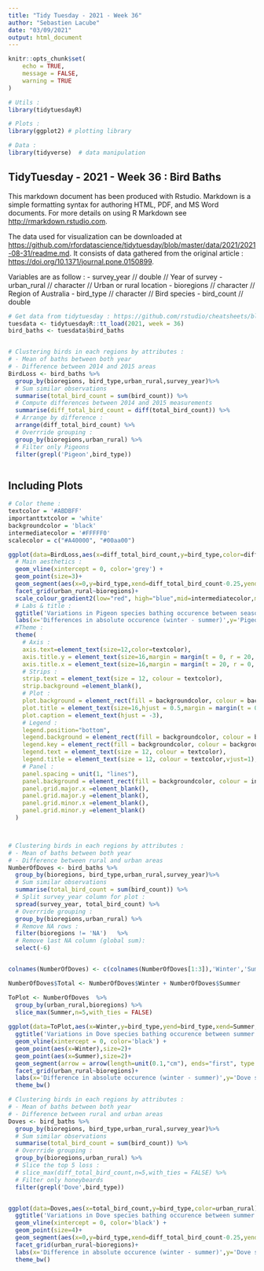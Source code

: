 ```yaml
---
title: "Tidy Tuesday - 2021 - Week 36"
author: "Sebastien Lacube"
date: "03/09/2021"
output: html_document
---
```


```r

knitr::opts_chunk$set(
	echo = TRUE,
	message = FALSE,
	warning = TRUE
)

# Utils :
library(tidytuesdayR)

# Plots : 
library(ggplot2) # plotting library

# Data : 
library(tidyverse)  # data manipulation


```

## TidyTuesday - 2021 - Week 36 : Bird Baths

This markdown document has been produced with Rstudio. Markdown is a simple formatting syntax for authoring HTML, PDF, and MS Word documents. For more details on using R Markdown see <http://rmarkdown.rstudio.com>.

The data used for visualization can be downloaded at <https://github.com/rfordatascience/tidytuesday/blob/master/data/2021/2021-08-31/readme.md>. It consists of data gathered from the original article : <https://doi.org/10.1371/journal.pone.0150899>. 

Variables are as follow : 
- survey_year //	double	// Year of survey
- urban_rural //	character	// Urban or rural location
- bioregions //	character	// Region of Australia
- bird_type //	character	// Bird species
- bird_count //	double	


```r

# Get data from tidytuesday : https://github.com/rstudio/cheatsheets/blob/master/data-transformation.pdf
tuesdata <- tidytuesdayR::tt_load(2021, week = 36)
bird_baths <- tuesdata$bird_baths


# Clustering birds in each regions by attributes : 
# - Mean of baths between both year
# - Difference between 2014 and 2015 areas
BirdLoss <- bird_baths %>% 
  group_by(bioregions, bird_type,urban_rural,survey_year)%>%
  # Sum similar observations
  summarise(total_bird_count = sum(bird_count)) %>% 
  # Compute differences between 2014 and 2015 measurements
  summarise(diff_total_bird_count = diff(total_bird_count)) %>% 
  # Arrange by difference : 
  arrange(diff_total_bird_count) %>%
  # Overrride grouping : 
  group_by(bioregions,urban_rural) %>%
  # Filter only Pigeons
  filter(grepl('Pigeon',bird_type))



```

## Including Plots

```r



# Color theme : 
textcolor = '#ABDBFF'
importanttxtcolor = 'white'
backgroundcolor = 'black'
intermediatecolor = '#FFFFF0'
scalecolor = c("#A40000", "#00aa00")

ggplot(data=BirdLoss,aes(x=diff_total_bird_count,y=bird_type,color=diff_total_bird_count))+
  # Main aesthetics :
  geom_vline(xintercept = 0, color='grey') +
  geom_point(size=3)+
  geom_segment(aes(x=0,y=bird_type,xend=diff_total_bird_count-0.25,yend=bird_type),size=1.5)+
  facet_grid(urban_rural~bioregions)+
  scale_colour_gradient2(low="red", high="blue",mid=intermediatecolor,midpoint = 0,name=' ')+
  # Labs & title : 
  ggtitle('Variations in Pigeon species bathing occurence between seasons \nby bioregion and area type (rural/urban) in Australia.')+
  labs(x='Differences in absolute occurence (winter - summer)',y='Pigeon species')+
  #Theme : 
  theme(
    # Axis : 
    axis.text=element_text(size=12,color=textcolor),
    axis.title.y = element_text(size=16,margin = margin(t = 0, r = 20, b = 0, l = 0),color=importanttxtcolor),
    axis.title.x = element_text(size=16,margin = margin(t = 20, r = 0, b = 0, l = 0),color=importanttxtcolor),
    # Strips : 
    strip.text = element_text(size = 12, colour = textcolor),
    strip.background =element_blank(),
    # Plot : 
    plot.background = element_rect(fill = backgroundcolor, colour = backgroundcolor),
    plot.title = element_text(size=16,hjust = 0.5,margin = margin(t = 0, r = 0, b = 20, l = 0),color=importanttxtcolor),
    plot.caption = element_text(hjust = -3),
    # Legend : 
    legend.position="bottom",
    legend.background = element_rect(fill = backgroundcolor, colour = backgroundcolor),
    legend.key = element_rect(fill = backgroundcolor, colour = backgroundcolor),
    legend.text = element_text(size = 12, colour = textcolor),
    legend.title = element_text(size = 12, colour = textcolor,vjust=1),
    # Panel : 
    panel.spacing = unit(1, "lines"),
    panel.background = element_rect(fill = backgroundcolor, colour = intermediatecolor),    
    panel.grid.major.x =element_blank(),
    panel.grid.major.y =element_blank(),
    panel.grid.minor.x =element_blank(),
    panel.grid.minor.y =element_blank()
  )




```

```r


# Clustering birds in each regions by attributes : 
# - Mean of baths between both year
# - Difference between rural and urban areas
NumberOfDoves <- bird_baths %>% 
  group_by(bioregions, bird_type,urban_rural,survey_year)%>%
  # Sum similar observations
  summarise(total_bird_count = sum(bird_count)) %>% 
  # Split survey_year column for plot : 
  spread(survey_year, total_bird_count) %>% 
  # Overrride grouping : 
  group_by(bioregions,urban_rural) %>%
  # Remove NA rows :
  filter(bioregions != 'NA')   %>%
  # Remove last NA column (global sum):
  select(-6)


colnames(NumberOfDoves) <- c(colnames(NumberOfDoves[1:3]),'Winter','Summer')

NumberOfDoves$Total <- NumberOfDoves$Winter + NumberOfDoves$Summer

ToPlot <- NumberOfDoves  %>%
  group_by(urban_rural,bioregions) %>%
  slice_max(Summer,n=5,with_ties = FALSE)
  
ggplot(data=ToPlot,aes(x=Winter,y=bird_type,yend=bird_type,xend=Summer,color=urban_rural))+
  ggtitle('Variations in Dove species bathing occurence between summer and winter \nby bioregion in Australia and Area type (rural/urban).')+
  geom_vline(xintercept = 0, color='black') +
  geom_point(aes(x=Winter),size=2)+
  geom_point(aes(x=Summer),size=2)+
  geom_segment(arrow = arrow(length=unit(0.1,"cm"), ends="first", type = "closed"),color='black')+
  facet_grid(urban_rural~bioregions)+
  labs(x='Difference in absolute occurence (winter - summer)',y='Dove species')+
  theme_bw()

```


```r


# Clustering birds in each regions by attributes : 
# - Mean of baths between both year
# - Difference between rural and urban areas
Doves <- bird_baths %>% 
  group_by(bioregions, bird_type,urban_rural,survey_year)%>%
  # Sum similar observations
  summarise(total_bird_count = sum(bird_count)) %>% 
  # Overrride grouping : 
  group_by(bioregions,urban_rural) %>%
  # Slice the top 5 loss : 
  # slice_max(diff_total_bird_count,n=5,with_ties = FALSE) %>%
  # Filter only honeybeards
  filter(grepl('Dove',bird_type))


ggplot(data=Doves,aes(x=total_bird_count,y=bird_type,color=urban_rural))+
  ggtitle('Variations in Dove species bathing occurence between summer and winter \nby bioregion in Australia and Area type (rural/urban).')+
  geom_vline(xintercept = 0, color='black') +
  geom_point(size=4)+
  geom_segment(aes(x=0,y=bird_type,xend=diff_total_bird_count-0.25,yend=bird_type))+
  facet_grid(urban_rural~bioregions)+
  labs(x='Difference in absolute occurence (winter - summer)',y='Dove species')+
  theme_bw()

```